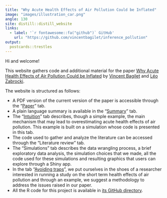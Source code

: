 ```yaml
---
title: "Why Acute Health Effects of Air Pollution Could be Inflated"
image: "images/illustration_car.png"
angle: 130
site: distill::distill_website
links:
  - label: '`r fontawesome::fa("github")` GitHub'
    url: "https://github.com/vincentbagilet/inference_pollution"
output:
  postcards::trestles
---
```

 
Hi and welcome!

This website gathers code and additional material for the paper [Why Acute Health Effects of Air Pollution Could be Inflated](paper.pdf) by [Vincent Bagilet](https://vincentbagilet.github.io/) and [Léo Zabrocki](https://lzabrocki.github.io/).

The website is structured as follows: 

- A PDF version of the current version of the paper is accessible through the "[Paper](paper.pdf)" tab.
- A plain language summary is available in the "[Summary](summary.html)" tab.
- The "[Intuition](intuition.html)" tab describes, though a simple example, the main mechanism that may lead to overestimating acute health effects of air pollution. This example is built on a simulation whose code is presented in this tab.
- The code used to gather and analyze the literature can be accessed through the "Literature review" tab.
- The "Simulations" tab describes the data wrangling process, a brief exploratory data analysis, the simulation choices that we made, all the code used for these simulations and resulting graphics that users can explore through a Shiny app. 
- In the tab "[Avoiding traps](traps.html)", we put ourselves in the shoes of a researcher interested in running a study on the short term health effects of air pollution and through an example, we suggest a methodology to address the issues raised in our paper.
- All the R code for this project is available in [its GitHub directory](https://github.com/vincentbagilet/inference_pollution).






